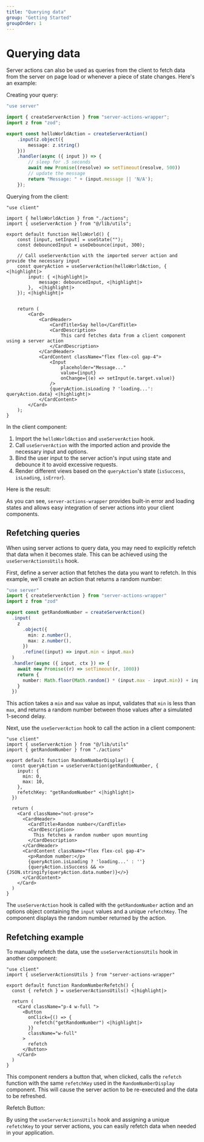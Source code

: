 ```yaml
---
title: "Querying data"
group: "Getting Started"
groupOrder: 1
---
```



# Querying data

Server actions can also be used as queries from the client to fetch data from the server on page load or whenever a piece of state changes. Here's an example:

Creating your query:

```typescript:actions.ts
"use server"

import { createServerAction } from "server-actions-wrapper";
import z from "zod";

export const helloWorldAction = createServerAction() 
    .input(z.object({
        message: z.string()
    }))
    .handler(async ({ input }) => {
        // sleep for .5 seconds
        await new Promise((resolve) => setTimeout(resolve, 500))
        // update the message
        return "Message: " + (input.message || 'N/A');
    });
```

Querying from the client:
```typescript:hello-world-example.tsx
"use client"

import { helloWorldAction } from "./actions";
import { useServerAction } from "@/lib/utils";

export default function HelloWorld() {
    const [input, setInput] = useState("");
    const debouncedInput = useDebounce(input, 300);

    // Call useServerAction with the imported server action and provide the necessary input
    const queryAction = useServerAction(helloWorldAction, { <|highlight|>
        input: { <|highlight|>
            message: debouncedInput, <|highlight|>
        },  <|highlight|>
    }); <|highlight|>


    return (
        <Card>
            <CardHeader>
                <CardTitle>Say hello</CardTitle>
                <CardDescription>
                    This card fetches data from a client component using a server action
                </CardDescription>
            </CardHeader>
            <CardContent className="flex flex-col gap-4">
                <Input
                    placeholder="Message..."
                    value={input}
                    onChange={(e) => setInput(e.target.value)}
                />
                {queryAction.isLoading ? 'loading...': queryAction.data} <|highlight|>
            </CardContent>
        </Card>
    );
}
```

In the client component:

1. Import the `helloWorldAction` and `useServerAction` hook.
2. Call `useServerAction` with the imported action and provide the necessary input and options.
3. Bind the user input to the server action's input using state and debounce it to avoid excessive requests.
4. Render different views based on the `queryAction`'s state (`isSuccess`, `isLoading`, `isError`).


Here is the result:

<ExampleComponent id="hello-world-action" />

As you can see, `server-actions-wrapper` provides built-in error and loading states and allows easy integration of server actions into your client components.


## Refetching queries


When using server actions to query data, you may need to explicitly refetch that data when it becomes stale. This can be achieved using the `useServerActionsUtils` hook.

First, define a server action that fetches the data you want to refetch. In this example, we'll create an action that returns a random number:

```typescript:actions.ts
"use server"
import { createServerAction } from "server-actions-wrapper"
import z from "zod"

export const getRandomNumber = createServerAction()
  .input(
    z
      .object({
        min: z.number(),
        max: z.number(),
      })
      .refine((input) => input.min < input.max)
  )
  .handler(async ({ input, ctx }) => {
    await new Promise((r) => setTimeout(r, 1000))
    return {
      number: Math.floor(Math.random() * (input.max - input.min)) + input.min,
    }
  })
```

This action takes a `min` and `max` value as input, validates that `min` is less than `max`, and returns a random number between those values after a simulated 1-second delay.

Next, use the `useServerAction` hook to call the action in a client component:

```typescript:random-number-display.tsx
"use client"
import { useServerAction } from "@/lib/utils"
import { getRandomNumber } from "./actions"

export default function RandomNumberDisplay() {
  const queryAction = useServerAction(getRandomNumber, {
    input: {
      min: 0,
      max: 10,
    },
    refetchKey: "getRandomNumber" <|highlight|>
  })

  return (
    <Card className="not-prose">
      <CardHeader>
        <CardTitle>Random number</CardTitle>
        <CardDescription>
          This fetches a random number upon mounting
        </CardDescription>
      </CardHeader>
      <CardContent className="flex flex-col gap-4">
        <p>Random number:</p>
        {queryAction.isLoading ? 'loading...' : ''}
        {queryAction.isSuccess && <>{JSON.stringify(queryAction.data.number)}</>}
      </CardContent>
    </Card>
  )
}
```

The `useServerAction` hook is called with the `getRandomNumber` action and an options object containing the `input` values and a unique `refetchKey`. The component displays the random number returned by the action.

## Refetching example

To manually refetch the data, use the `useServerActionsUtils` hook in another component:

```typescript:random-number-refetch.tsx
"use client"
import { useServerActionsUtils } from "server-actions-wrapper" 

export default function RandomNumberRefetch() {
  const { refetch } = useServerActionsUtils() <|highlight|>

  return (
    <Card className="p-4 w-full ">
      <Button
        onClick={() => {
          refetch("getRandomNumber") <|highlight|>
        }}
        className="w-full"
      >
        refetch
      </Button>
    </Card>
  )
}
```

This component renders a button that, when clicked, calls the `refetch` function with the same `refetchKey` used in the `RandomNumberDisplay` component. This will cause the server action to be re-executed and the data to be refreshed.

<ExampleComponent id="random-number-example-display" />

Refetch Button:

<ExampleComponent id="random-number-example-refetch" />

By using the `useServerActionsUtils` hook and assigning a unique `refetchKey` to your server actions, you can easily refetch data when needed in your application.
